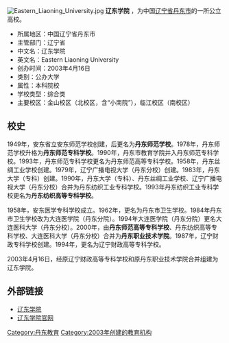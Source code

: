 [[File:Eastern_Liaoning_University.jpg|thumb]]
'''辽东学院''' ，为中国[[辽宁省|辽宁省]][[丹东市|丹东市]]的一所公立高校。

* 所属地区：中国辽宁省丹东市
* 主管部门：辽宁省
* 中文名：辽东学院
* 英文名：Eastern Liaoning University
* 创办时间：2003年4月16日
* 类别：公办大学
* 属性：本科院校
* 学校类型：综合类
* 主要校区：金山校区（北校区，含“小南院”），临江校区（南校区）

== 校史 ==
1949年，安东省立安东师范学校创建，后更名为'''丹东师范学校'''。1978年，丹东师范学校升格为'''丹东师范专科学校'''。1990年，丹东市教育学院并入丹东师范专科学校。1993年，丹东师范专科学校更名为丹东师范高等专科学校。1958年，丹东丝绸工业学校创建。1979年，辽宁广播电视大学（丹东分校）创建。1983年，丹东大学（专科）创建。1990年，丹东大学（专科）、丹东丝绸工业学校、辽宁广播电视大学（丹东分校）合并为丹东纺织工业专科学校。1993年丹东纺织工业专科学校更名为'''丹东纺织高等专科学校'''。

1958年，安东医学专科学校成立。1962年，更名为丹东市卫生学校。1984年丹东市卫生学校改为大连医学院（丹东分院）。1994年大连医学院（丹东分院）更名大连医科大学（丹东分校）。2000年，由'''丹东师范高等专科学校'''、丹东纺织高等专科学校、大连医科大学（丹东分校）合并为'''丹东职业技术学院'''。1987年，辽宁财政专科学校创建。1994年，更名为辽宁财政高等专科学校。

2003年4月16日，经原辽宁财政高等专科学校和原丹东职业技术学院合并组建为辽东学院。

== 外部链接 ==
*[https://web.archive.org/web/20100106153006/http://www.ldxy.cn/ 辽东学院]
*[http://www.elnu.edu.cn/ 辽东学院官网]

{{大学小作品}}
{{辽宁高等院校}}
[[Category:丹东教育|Category:丹东教育]]
[[Category:2003年创建的教育机构|Category:2003年创建的教育机构]]